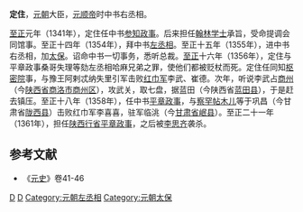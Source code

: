 {{for|元朝宣德王定住|定住 (宣德王)}}
'''定住'''{{BD|？||1361年|}}，[[元朝|元朝]]大臣，[[元顺帝|元顺帝]]时中书右丞相。

[[至正|至正]]元年（1341年），定住任中书[[参知政事|参知政事]]。后来担任[[翰林学士|翰林学士]]承旨，受命提调会同馆事。至正十四年（1354年），拜中书[[左丞相|左丞相]]。至正十五年（1355年），进中书右丞相，加[[太保|太保]]。诏命中书一切事务，悉听总裁。[[至正|至正]]十六年（1356年），定住与平章政事桑哥失理等劾左丞相哈麻兄弟之罪，使他们都被贬杖而死。定住任同知[[枢密院|枢密院]]事，与豫王阿剌忒纳失里引军击败[[红巾军|红巾军]]李武、崔德。次年，听说李武占[[商州|商州]]（今[[陕西省|陕西省]][[商洛市|商洛市]][[商州区|商州区]]），攻武关，取七盘，据蓝田（今陕西省[[蓝田县|蓝田县]]），于是赶去镇压。至正十八年（1358年），任中书[[平章政事|平章政事]]，与[[察罕帖木儿|察罕帖木儿]]等于巩昌（今甘肃省[[陇西县|陇西县]]）击败红巾军李喜喜，驻军临洮（今[[甘肃省|甘肃省]][[岷县|岷县]]）。至正二十一年（1361年），担任[[陕西行省|陕西行省]][[平章政事|平章政事]]，之后被[[李思齐|李思齐]]袭杀。
== 参考文献 ==
*《[[元史|元史]]》卷41-46
[[Category:元朝右丞相|D]]
[[Category:元朝蒙古人|D]]
[[Category:元朝左丞相|Category:元朝左丞相]]
[[Category:元朝太保|Category:元朝太保]]